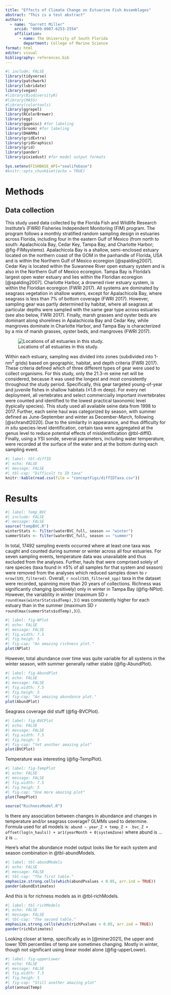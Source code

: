 ```yaml
---
title: "Effects of Climate Change on Estuarine Fish Assemblages"
abstract: "This is a test abstract"
authors:
  - name: "Garrett Miller"
    orcid: "0009-0007-6253-2554"
    affiliation:
      - name: The University of South Florida
        department: College of Marine Science
format: html
editor: visual
bibliography: references.bib
---
```


```r
#| include: FALSE
library(tidyverse)
library(patchwork)
library(lubridate)
library(vegan)
#library(BiodiversityR)
#library(MASS)
#library(colortools)
library(ggrepel)
library(RColorBrewer)
library(egg)
library(ggpmisc) #for labeling
library(broom) #for labeling
library(DHARMa)
library(gridExtra)
library(gridGraphics)
library(grid)
library(pander)
library(pixiedust) #for model output formats

Sys.setenv(FISHBASE_API="sealifebase")
#knitr::opts_chunk$set(echo = TRUE)
```

# Methods {.unnumbered}

## **Data collection**

This study used data collected by the Florida Fish and Wildlife Research Institute's (FWRI) Fisheries Independent Monitoring (FIM) program. The program follows a monthly stratified random sampling design in estuaries across Florida, including four in the eastern Gulf of Mexico (from north to south: Apalachicola Bay, Cedar Key, Tampa Bay, and Charlotte Harbor; @fig-FIMsystems). Apalachicola Bay is a shallow, semi-enclosed estuary located on the northern coast of the GOM in the panhandle of Florida, USA and is within the Northern Gulf of Mexico ecoregion [@spalding2007]. Cedar Key is located within the Suwannee River open estuary system and is also in the Northern Gulf of Mexico ecoregion. Tampa Bay is Florida's largest open water estuary and lies within the Floridian ecoregion [@spalding2007]. Charlotte Harbor, a drowned river estuary system, is within the Floridian ecoregion (FWRI 2017). All systems are dominated by seagrass vegetation in shallow waters, except for Apalachicola Bay, where seagrass is less than 7% of bottom coverage (FWRI 2017). However, sampling gear was partly determined by habitat, where all seagrass at particular depths were sampled with the same gear type across estuaries (see also below, FWRI 2017). Finally, marsh grasses and oyster beds are dominant along shorelines in Apalachicola Bay and Cedar Key, while mangroves dominate in Charlotte Harbor, and Tampa Bay is characterized by a mix of marsh grasses, oyster beds, and mangroves (FWRI 2017).

![Locations of all estuaries in this study.](conceptFigs/FIMsystems.png){#fig-FIMsystems}

Within each estuary, sampling was divided into zones (subdivided into 1-nm^2^ grids) based on geographic, habitat, and depth criteria (FWRI 2017). These criteria defined which of three different types of gear were used to collect organisms. For this study, only the 21.3-m seine net will be considered, because it was used the longest and most consistently throughout the study period. Specifically, this gear targeted young-of-year and juvenile fishes in shallow habitats (≤1.8-m deep). For every net deployment, all vertebrates and select commercially important invertebrates were counted and identified to the lowest practical taxonomic level (typically species). This study used all available seine data from 1998 to 2017. Further, each seine haul was categorized by season, with summer defined as June-September and winter as December-March, following [@schrandt2020]. Due to the similarity in appearance, and thus difficulty for *in situ* species-level identification, certain taxa were aggregated at the genus level to reduce potential effects of misidentification @tbl-diffID. Finally, using a YSI sonde, several parameters, including water temperature, were recorded at the surface of the water and at the bottom during each sampling event. 

```r
#| label: tbl-diffID
#| echo: FALSE
#| message: FALSE
#| tbl-cap: "Difficult to ID taxa"
knitr::kable(read.csv(file = "conceptFigs/diffIDTaxa.csv"))
```

# Results {.unnumbered}

```r
#| label: Temp_BVC
#| include: FALSE
#| message: FALSE
source("tempBVC.R")
winterStats <- filter(waterBVC_full, season == "winter")
summerStats <- filter(waterBVC_full, season == "summer")

```

In total, 17492 sampling events occurred where at least one taxa was caught and counted during summer or winter across all four estuaries. For seven sampling events, temperature data was unavailable and thus excluded from the analyses. Further, hauls that were comprised solely of rare species (taxa found in ≤5% of all samples for that system and season) were removed from the analyses which reduced samples down to `r nrow(SXS_filtered)`. Overall, `r ncol(SXS_filtered_spp)` taxa in the dataset were recorded, spanning more than 20 years of collections. 
Richness was significantly changing (positively) only in winter in Tampa Bay (@fig-NPlot). However, the variability in winter (maximum SD `r round(max(winterStats$sdTemp),3)`) was consistently higher for each estuary than in the summer (maximum SD `r round(max(summerStats$sdTemp),3)`).

```r
#| label: fig-NPlot
#| echo: FALSE
#| message: FALSE
#| fig.width: 7.5
#| fig.heigh: 5
#| fig-cap: "An amazing richness plot."
plot(NPlot)
```

However, total abundance over time was quite variable for all systems in the winter season, with summer generally rather stable (@fig-AbundPlot).

```r
#| label: fig-AbundPlot
#| echo: FALSE
#| message: FALSE
#| fig.width: 7.5
#| fig.heigh: 5
#| fig-cap: "An amazing abundance plot."
plot(AbundPlot)
```

Seagrass coverage did stuff (@fig-BVCPlot).

```r
#| label: fig-BVCPlot
#| echo: FALSE
#| message: FALSE
#| fig.width: 7.5
#| fig.heigh: 5
#| fig-cap: "Yet another amazing plot"
plot(BVCPlot)
```

Temperature was interesting (@fig-TempPlot).

```r
#| label: fig-TempPlot
#| echo: FALSE
#| message: FALSE
#| fig.width: 7.5
#| fig.heigh: 5
#| fig-cap: "One more amazing plot"
plot(TempPlot)
```

```r
source("RichnessModel.R")
```

Is there any association between changes in abundance and changes in temperature and/or seagrass coverage? GLMMs used to determine. Formula used for all models is: `abund ~ year_Z + temp_Z +  bvc_Z + offset(log(n_hauls)) + ar1(yearMonth + 0|systemZone)` where abund is ... z is ...

Here's what the abundance model output looks like for each system and season combination in @tbl-abundModels.

```r
#| label: tbl-abundModels
#| echo: FALSE
#| message: FALSE
#| tbl-cap: "The first table."
emphasize.strong.cells(which(abundPvalues < 0.05, arr.ind = TRUE))
pander(abundEstimates)
```

And this is for richness models as in @tbl-richModels.

```r
#| label: tbl-richModels
#| echo: FALSE
#| message: FALSE
#| tbl-cap: "The second table."
emphasize.strong.cells(which(richPvalues < 0.05, arr.ind = TRUE))
pander(richEstimates)
```

Looking closer at temp, specifically as in [@miner2021], the upper and lower 10th percentiles of temp are sometimes changing. Mostly in winter, though not significant using linear model alone (@fig-upperLower).

```r
#| label: fig-upperLower
#| echo: FALSE
#| message: FALSE
#| fig.width: 7.5
#| fig.heigh: 5
#| fig-cap: "Still another amazing plot"
plot(annualTemp)
```
